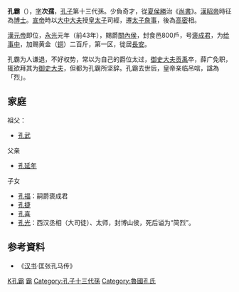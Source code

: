 '''孔霸'''（{{bd|？||？||catIdx=K孔}}），[[表字|字]]'''次孺'''，[[孔子|孔子]]第十三代孫。少負奇才，從[[夏侯勝|夏侯勝]]治《[[尚書|尚書]]》。[[漢昭帝|漢昭帝]]時征為[[博士|博士]]。[[漢宣帝|宣帝]]時以[[大中大夫|大中大夫]]授[[皇太子|皇太子]]司經，遷[[太子詹事|太子詹事]]，後為[[高密|高密]]相。

[[漢元帝|漢元帝]]即位，[[永光_(西汉)|永光]]元年（前43年），賜爵[[關內侯|關內侯]]，封食邑800戶，号[[褒成君|褒成君]]，为[[给事中|给事中]]，加赐黄金（[[铜|铜]]）二百斤，第一区，徙居[[長安|長安]]。

孔霸为人谦退，不好权势，常以为自己的爵位太过，[[御史大夫|御史大夫]][[贡禹|贡禹]]卒，薛广免职，辄欲拜其为[[御史大夫|御史大夫]]，但都为孔霸所坚辞。孔霸去世后，皇帝亲临吊唁，諡為「烈」。

== 家庭 ==

祖父：
*[[孔武|孔武]]

父亲
*[[孔延年|孔延年]]

子女
*[[孔福|孔福]]：嗣爵褒成君
*[[孔捷|孔捷]]
*[[孔喜|孔喜]]
*[[孔光|孔光]]：西汉丞相（大司徒）、太师，封博山侯，死后谥为“简烈”。

== 参考資料 ==
*《[[汉书|汉书]]·匡张孔马传》

{{漢朝人物小作品}}
{{China-poli-bio-stub}}
{{衍圣公}}
[[Category:西漢政治人物|K孔霸]]
[[Category:孔姓|霸]]
[[Category:孔子十三代孫|Category:孔子十三代孫]]
[[Category:魯國孔氏|Category:魯國孔氏]]